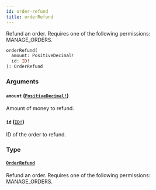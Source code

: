 ```yaml
---
id: order-refund
title: orderRefund
---
```


Refund an order. Requires one of the following permissions: MANAGE_ORDERS.

```graphql
orderRefund(
  amount: PositiveDecimal!
  id: ID!
): OrderRefund

```

### Arguments

#### `amount` ([`PositiveDecimal!`](../../../developer/api-reference/scalars/positive-decimal))

Amount of money to refund.

#### `id` ([`ID!`](../../../developer/api-reference/scalars/id))

ID of the order to refund.

### Type

#### [`OrderRefund`](../../../developer/api-reference/objects/order-refund)

Refund an order. Requires one of the following permissions: MANAGE_ORDERS.
